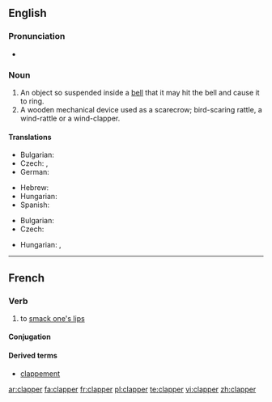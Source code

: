 ==English==

===Pronunciation===
* {{rhymes|æpə(r)}}

===Noun===
{{en-noun}}

# An object so suspended inside a [[bell]] that it may hit the bell and cause it to ring.
# A wooden mechanical device used as a scarecrow; bird-scaring rattle, a wind-rattle or a wind-clapper.

====Translations====
{{trans-top|the tongue of a bell}}
* Bulgarian: {{t+|bg|език|m}}
* Czech: {{t|cs|srdce zvonu}}, {{t+|cs|srdce}}
* German: {{t+|de|Klöppel|m}}
{{trans-mid}}
* Hebrew: {{t+|he|ענבל|m|tr=inbal}}
* Hungarian: {{t|hu|harangnyelv}}
* Spanish: {{t+|es|badajo|m}}
{{trans-bottom}}

{{trans-top|rattle}}
* Bulgarian: {{t|bg|кречетало|n}}
* Czech: {{t|cs|řehtačka|f}}
{{trans-mid}}
* Hungarian: {{t|hu|kereplő}}, {{t-|hu|szélkelep}}
{{trans-bottom}}
----
==French==

===Verb===
{{fr-verb}}

# to [[smack one's lips]]

====Conjugation====
{{fr-conj-er|clapp|avoir}}

====Derived terms====
*[[clappement]]

[[ar:clapper]]
[[fa:clapper]]
[[fr:clapper]]
[[pl:clapper]]
[[te:clapper]]
[[vi:clapper]]
[[zh:clapper]]